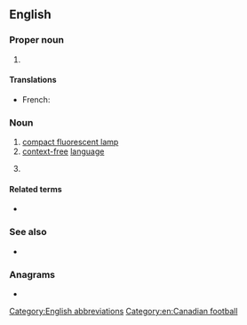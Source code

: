 ==English==
{{wikipedia|lang=en|dab=CFL}}

===Proper noun===
{{en-proper noun}}

# {{initialism of|en|Canadian Football League}}

====Translations====
{{trans-top|Canadian Football League}}
* French: {{t|fr|LCF|f}}
{{trans-mid}}
{{trans-bottom}}

===Noun===
{{en-noun}}

# [[compact fluorescent lamp]]
# [[context-free]] [[language]]
# {{lb|en|physics}} {{w|color–flavor locking}}

====Related terms====
* {{l|en|CCFL|gloss=cold-cathode fluorescent lamp}}

===See also===
* {{pedia|lang=en|Canadian Football League}}

===Anagrams===
* {{anagrams|en|a=cfl|FLC|LFC}}

[[Category:English abbreviations]]
[[Category:en:Canadian football]]